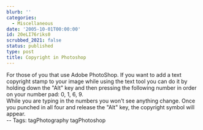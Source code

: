 ```yaml
---
blurb: ''
categories:
  - Miscellaneous
date: '2005-10-01T00:00:00'
id: 20eLI76riks0
scrubbed_2021: false
status: published
type: post
title: Copyright in Photoshop
---
```


For those of you that use Adobe PhotoShop. If you want to add a
text copyright stamp to your image while using the text tool you
can do it by holding down the "Alt" key and then pressing the
following number in order on your number pad: 0, 1, 6, 9.  
While you are typing in the numbers you won't see anything change.
Once you punched in all four and release the "Alt" key, the
copyright symbol will appear.  
-- Tags: tagPhotography tagPhotoshop
